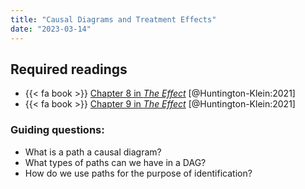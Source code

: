 ```yaml
---
title: "Causal Diagrams and Treatment Effects"
date: "2023-03-14"
---
```


## Required readings


- {{< fa book >}} [Chapter 8 in *The Effect*](https://theeffectbook.net/ch-CausalPaths.html) [@Huntington-Klein:2021]
- {{< fa book >}} [Chapter 9 in *The Effect*](https://theeffectbook.net/ch-FindingFrontDoors.html) [@Huntington-Klein:2021]


### Guiding questions:

- What is a path a causal diagram? 
- What types of paths can we have in a DAG?
- How do we use paths for the purpose of identification? 


